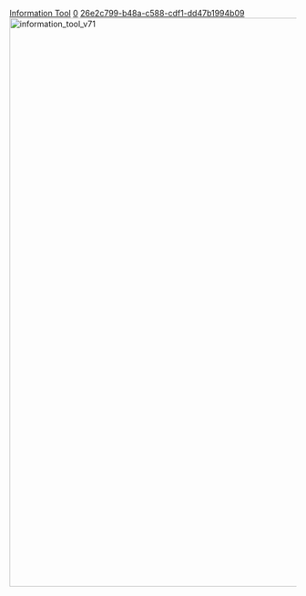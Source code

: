 [[Property:title|Information Tool]]
[[Property:weight|0]]
[[Property:uuid|26e2c799-b48a-c588-cdf1-dd47b1994b09]]
[[Image:information tool v71|1000px]]



